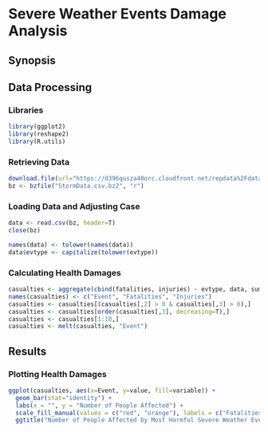 Severe Weather Events Damage Analysis
=====================================

## Synopsis



## Data Processing

### Libraries

```r
library(ggplot2)
library(reshape2)
library(R.utils)
```

### Retrieving Data

```r
download.file(url="https://d396qusza40orc.cloudfront.net/repdata%2Fdata%2FStormData.csv.bz2", destfile="StormData.csv.bz2", method="curl")
bz <- bzfile("StormData.csv.bz2", "r")
```

### Loading Data and Adjusting Case

```r
data <- read.csv(bz, header=T)
close(bz)

names(data) <- tolower(names(data))
data$evtype <- capitalize(tolower(evtype))
```

### Calculating Health Damages

```r
casualties <- aggregate(cbind(fatalities, injuries) ~ evtype, data, sum)
names(casualties) <- c("Event", "Fatalities", "Injuries")
casualties <- casualties[(casualties[,2] > 0 & casualties[,3] > 0),]
casualties <- casualties[order(casualties[,3], decreasing=T),]
casualties <- casualties[1:10,]
casualties <- melt(casualties, "Event")
```

## Results

### Plotting Health Damages

```r
ggplot(casualties, aes(x=Event, y=value, fill=variable)) +
  geom_bar(stat="identity") +
  labs(x = "", y = "Number of People Affected") +
  scale_fill_manual(values = c("red", "orange"), labels = c("Fatalities", "Injuries")) +
  ggtitle("Number of People Affected by Most Harmful Severe Weather Events")
```





